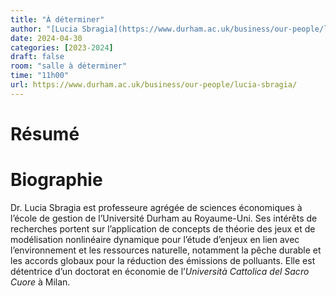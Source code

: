 ```yaml
---
title: "À déterminer"
author: "[Lucia Sbragia](https://www.durham.ac.uk/business/our-people/lucia-sbragia/)"
date: 2024-04-30
categories: [2023-2024]
draft: false
room: "salle à déterminer"
time: "11h00"
url: https://www.durham.ac.uk/business/our-people/lucia-sbragia/
---
```


# Résumé

# Biographie

Dr. Lucia Sbragia est professeure agrégée de sciences économiques à l'école de gestion de l'Université Durham au Royaume-Uni. Ses intérêts de recherches portent sur l'application de concepts de théorie des jeux et de modélisation nonlinéaire dynamique pour l'étude d'enjeux en lien avec l'environnement et les ressources naturelle, notamment la pêche durable et les accords globaux pour la réduction des émissions de polluants. Elle est détentrice d'un doctorat en économie de l'*Università Cattolica del Sacro Cuore* à Milan.
